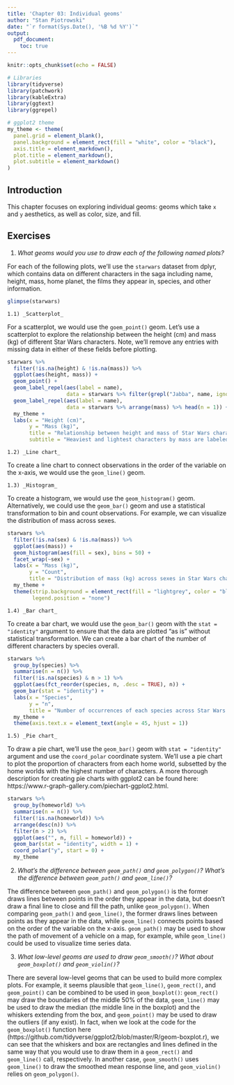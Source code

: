 ```yaml
---
title: 'Chapter 03: Individual geoms'
author: "Stan Piotrowski"
date: "`r format(Sys.Date(), '%B %d %Y')`"
output:
  pdf_document:
    toc: true
---
```


```r
knitr::opts_chunk$set(echo = FALSE)
```

```r
# Libraries
library(tidyverse)
library(patchwork)
library(kableExtra)
library(ggtext)
library(ggrepel)

# ggplot2 theme
my_theme <- theme(
  panel.grid = element_blank(),
  panel.background = element_rect(fill = "white", color = "black"),
  axis.title = element_markdown(),
  plot.title = element_markdown(),
  plot.subtitle = element_markdown()
)
```


## Introduction

This chapter focuses on exploring individual geoms: geoms which take `x` and `y` aesthetics, as well as color, size, and fill.  

## Exercises

1) _What geoms would you use to draw each of the following named plots?_

For each of the following plots, we'll use the `starwars` dataset from dplyr, which contains data on different characters in the saga including name, height, mass, home planet, the films they appear in, species, and other information.

```r
glimpse(starwars)
```

    1.1) _Scatterplot_
    
  For a scatterplot, we would use the `goem_point()` geom.  Let's use a scatterplot to explore the relationship between the height (cm) and mass (kg) of different Star Wars characters.  Note, we'll remove any entries with missing data in either of these fields before plotting.
    
```r
starwars %>% 
  filter(!is.na(height) & !is.na(mass)) %>% 
  ggplot(aes(height, mass)) +
  geom_point() +
  geom_label_repel(aes(label = name), 
                   data = starwars %>% filter(grepl("Jabba", name, ignore.case = TRUE))) +
  geom_label_repel(aes(label = name), 
                   data = starwars %>% arrange(mass) %>% head(n = 1)) +
  my_theme +
  labs(x = "Height (cm)", 
       y = "Mass (kg)", 
       title = "Relationship between height and mass of Star Wars characters", 
       subtitle = "Heaviest and lightest characters by mass are labeled")
```

    1.2) _Line chart_
    
  To create a line chart to connect observations in the order of the variable on the x-axis, we would use the `geom_line()` geom. 

    1.3) _Histogram_
    
  To create a histogram, we would use the `geom_histogram()` geom.  Alternatively, we could use the `geom_bar()` geom and use a statistical transformation to bin and count observations.  For example, we can visualize the distribution of mass across sexes.
    
```r
starwars %>% 
  filter(!is.na(sex) & !is.na(mass)) %>% 
  ggplot(aes(mass)) +
  geom_histogram(aes(fill = sex), bins = 50) +
  facet_wrap(~sex) +
  labs(x = "Mass (kg)", 
       y = "Count", 
       title = "Distribution of mass (kg) across sexes in Star Wars characters") +
  my_theme +
  theme(strip.background = element_rect(fill = "lightgrey", color = "black"), 
        legend.position = "none")
```
    

    1.4) _Bar chart_

  To create a bar chart, we would use the `geom_bar()` geom with the `stat = "identity"` argument to ensure that the data are plotted "as is" without statistical transformation.  We can create a bar chart of the number of different characters by species overall.  
  
```r
starwars %>% 
  group_by(species) %>% 
  summarise(n = n()) %>% 
  filter(!is.na(species) & n > 1) %>% 
  ggplot(aes(fct_reorder(species, n, .desc = TRUE), n)) +
  geom_bar(stat = "identity") +
  labs(x = "Species", 
       y = "n", 
       title = "Number of occurrences of each species across Star Wars films") +
  my_theme +
  theme(axis.text.x = element_text(angle = 45, hjust = 1))
```
  

    1.5) _Pie chart_
    
  To draw a pie chart, we'll use the `geom_bar()` geom with `stat = "identity"` argument and use the `coord_polar` coordinate system.  We'll use a pie chart to plot the proportion of characters from each home world, subsetted by the home worlds with the highest number of characters.  A more thorough description for creating pie charts with ggplot2 can be found here: https://www.r-graph-gallery.com/piechart-ggplot2.html.
  
```r
starwars %>% 
  group_by(homeworld) %>% 
  summarise(n = n()) %>% 
  filter(!is.na(homeworld)) %>% 
  arrange(desc(n)) %>% 
  filter(n > 2) %>% 
  ggplot(aes("", n, fill = homeworld)) +
  geom_bar(stat = "identity", width = 1) +
  coord_polar("y", start = 0) +
  my_theme
```
  

2) _What's the difference between `geom_path()` and `geom_polygon()`?  What's the difference between `geom_path()` and `geom_line()`?_

The difference between `geom_path()` and `geom_polygon()` is the former draws lines between points in the order they appear in the data, but doesn't draw a final line to close and fill the path, unlike `geom_polygon()`.  When comparing `geom_path()` and `geom_line()`, the former draws lines between points as they appear in the data, while `geom_line()` connects points based on the order of the variable on the x-axis.  `geom_path()` may be used to show the path of movement of a vehicle on a map, for example, while `geom_line()` could be used to visualize time series data.

3) _What low-level geoms are used to draw `geom_smooth()`?  What about `geom_boxplot()` and `geom_violin()`?_

There are several low-level geoms that can be used to build more complex plots.  For example, it seems plausible that `geom_line()`, `geom_rect()`, and `geom_point()` can be combined to be used in `geom_boxplot()`: `geom_rect()` may draw the boundaries of the middle 50% of the data, `geom_line()` may be used to draw the median (the middle line in the boxplot) and the whiskers extending from the box, and `geom_point()` may be used to draw the outliers (if any exist).  In fact, when we look at the code for the `geom_boxplot()` function here (https://github.com/tidyverse/ggplot2/blob/master/R/geom-boxplot.r), we can see that the whiskers and box are rectangles and lines defined in the same way that you would use to draw them in a `geom_rect()` and `geom_line()` call, respectively.  In another case, `geom_smooth()` uses `geom_line()` to draw the smoothed mean response line, and `geom_violin()` relies on `geom_polygon()`.